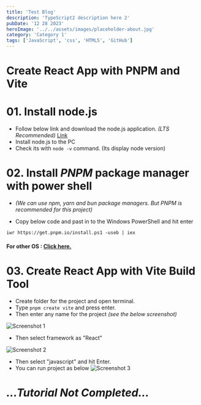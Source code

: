 ```yaml
---
title: 'Test Blog'
description: 'TypeScript2 description here 2'
pubDate: '12 28 2023'
heroImage: '../../assets/images/placeholder-about.jpg'
category: 'Category 1'
tags: ['JavaScript', 'css', 'HTML5', 'GitHub']
---
```


# Create React App with PNPM and Vite

# 01. Install node.js

 - Follow below link and download the node.js application. *(LTS Recommended)*
 [Link](https://nodejs.org/en)
  - Install node.js to the PC
  - Check its with ``` node -v ``` command. (Its display node version)

# 02. Install *PNPM* package manager with power shell

- *(We can use npm, yarn and bun package managers. But PNPM is recommended for this project)*

 - Copy below code and past in to the Windows PowerShell and hit enter
```
iwr https://get.pnpm.io/install.ps1 -useb | iex
```

#### For other OS : [Click here.](https://pnpm.io/installation)

# 03. Create React App with Vite Build Tool

 - Create folder for the project and open terminal.
 - Type ``` pnpm create vite ``` and press enter.
 - Then enter any name for the project *(see the below screenshot)*

 ![Screenshot 1](https://github.com/ShanelkaPramuditha/tutorials/blob/main/assets/images/Create-React-App-with-PNPM-and-Vite/Pasted%20image%2020231228004820.png?raw=true)
 
- Then select framework as "React"

![Screenshot 2](https://github.com/ShanelkaPramuditha/tutorials/blob/main/assets/images/Create-React-App-with-PNPM-and-Vite/Pasted%20image%2020231228005117.png?raw=true)

- Then select "javascript" and hit Enter.
- You can run project as below
![Screenshot 3](https://github.com/ShanelkaPramuditha/tutorials/blob/main/assets/images/Create-React-App-with-PNPM-and-Vite/Pasted%20image%2020231228010331.png?raw=true)

# *...Tutorial Not Completed...*
